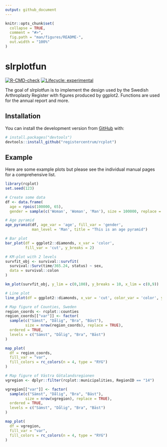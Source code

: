 ```yaml
---
output: github_document
---
```

<!-- README.md is generated from README.Rmd. Please edit that file -->

```r
knitr::opts_chunk$set(
  collapse = TRUE,
  comment = "#>",
  fig.path = "man/figures/README-",
  out.width = "100%"
)
```

# slrplotfun

<!-- badges: start -->
[![R-CMD-check](https://github.com/registercentrum/rcplot/workflows/R-CMD-check/badge.svg)](https://github.com/registercentrum/rcplot/actions)
[![Lifecycle: experimental](https://img.shields.io/badge/lifecycle-experimental-orange.svg)](https://lifecycle.r-lib.org/articles/stages.html#experimental)
<!-- badges: end -->

The goal of slrplotfun is to implement the design used by the Swedish Arthroplasty Register with figures produced by ggplot2. Functions are used for the annual report and more.

## Installation

You can install the development version from [GitHub](https://github.com/) with:

``` r
# install.packages("devtools")
devtools::install_github("registercentrum/rcplot")
```
## Example

Here are some example plots but please see the individual manual pages for a comprehensive list.

```r
library(rcplot)
set.seed(123)

# Create some data
df <- data.frame(
  age = rpois(100000, 65),
  gender = sample(c('Woman', 'Woman', 'Man'), size = 100000, replace = TRUE))

# Age pyramid
age_pyramid(df, age_var = 'age', fill_var = 'gender',
            man_level = 'Man', title = "This is an age pyramid")

# Bar plot
bar_plot(df = ggplot2::diamonds, x_var = 'color',
         fill_var = 'cut', y_breaks = 2)

# KM-plot with 2 levels
survfit_obj <- survival::survfit(
  survival::Surv(time/365.24, status) ~ sex,
  data = survival::colon
)

km_plot(survfit_obj, y_lim = c(0,100), y_breaks = 10, x_lim = c(0,9))

# Line plot
line_plot(df = ggplot2::diamonds, x_var = 'cut', color_var = 'color', y_breaks = 2)

# Map figure of Counties, Sweden
region_coords <- rcplot::counties
region_coords[["var"]] <- factor(
  sample(c("Sämst", "Dålig", "Bra", "Bäst"),
         size = nrow(region_coords), replace = TRUE),
  ordered = TRUE,
  levels = c("Sämst", "Dålig", "Bra", "Bäst")
)

map_plot(
  df = region_coords,
  fill_var = "var",
  fill_colors = rc_colors(n = 4, type = "RYG")
)

# Map figure of Västra Götalandsregionen
vgregion <- dplyr::filter(rcplot::municipalities, RegionID == "14")

vgregion[["var"]] <- factor(
  sample(c("Sämst", "Dålig", "Bra", "Bäst"),
         size = nrow(vgregion), replace = TRUE),
  ordered = TRUE,
  levels = c("Sämst", "Dålig", "Bra", "Bäst")
)

map_plot(
  df = vgregion,
  fill_var = "var",
  fill_colors = rc_colors(n = 4, type = "RYG")
)
```

